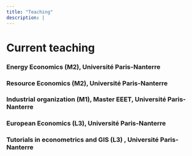```yaml
---
title: "Teaching"
description: |
---
```


# Current teaching

### Energy Economics (M2), Université Paris-Nanterre
### Resource Economics (M2), Université Paris-Nanterre
### Industrial organization (M1), Master EEET, Université Paris-Nanterre
### European Economics (L3), Université Paris-Nanterre
### Tutorials in econometrics and GIS (L3) , Université Paris-Nanterre


 
  